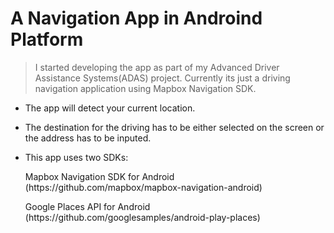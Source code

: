 # A Navigation App in Androind Platform

> I started developing the app as part of my Advanced Driver Assistance Systems(ADAS) project.
  Currently its just a driving navigation application using Mapbox Navigation SDK.
  
- The app will detect your current location.
- The destination for the driving has to be either selected on the screen or the address has to be inputed.

- This app uses two SDKs:

    Mapbox Navigation SDK for Android    
      (https://github.com/mapbox/mapbox-navigation-android)
    
    Google Places API for Android    
      (https://github.com/googlesamples/android-play-places)
